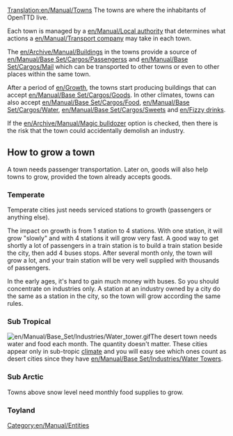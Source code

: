 [[Translation:en/Manual/Towns]]
The towns are where the inhabitants of OpenTTD live. 

Each town is managed by a [[en/Manual/Local authority]] that determines what actions a [[en/Manual/Transport company]] may take in each town.

The [[en/Archive/Manual/Building]]s in the towns provide a source of [[en/Manual/Base Set/Cargos/Passengers]]s and [[en/Manual/Base Set/Cargos/Mail]] which can be transported to other towns or even to other places within the same town.

After a period of [[en/Growth]], the towns start producing buildings that can accept [[en/Manual/Base Set/Cargos/Goods]]. In other climates, towns can also accept [[en/Manual/Base Set/Cargos/Food]], [[en/Manual/Base Set/Cargos/Water]], [[en/Manual/Base Set/Cargos/Sweets]] and [[en/Fizzy drinks]].

If the [[en/Archive/Manual/Magic bulldozer]] option is checked, then there is the risk that the town could accidentally demolish an industry.

==How to grow a town==
A town needs passenger transportation. Later on, goods will also help towns to grow, provided the town already accepts goods.
===Temperate===
Temperate cities just needs serviced stations to growth (passengers or anything else).

The impact on growth is from 1 station to 4 stations. With one station, it will grow "slowly" and with 4 stations it will grow very fast. A good way to get shortly a lot of passengers in a train station is to build a train station beside the city, then add 4 buses stops. After several month only, the town will grow a lot, and your train station will be very well supplied with thousands of passengers.

In the early ages, it's hard to gain much money with buses. So you should concentrate on industries only. A station at an industry owned by a city do the same as a station in the city, so the town will grow according the same rules.

===Sub Tropical=== 
[[File:en/Manual/Base Set/Industries/Water tower.gif|right|frame]]The desert town needs water and food each month. The quantity doesn't matter. These cities appear only in sub-tropic [[en/Manual/Climates|climate]] and you will easy see which ones count as desert cities since they have [[en/Manual/Base Set/Industries/Water Tower]]s.

===Sub Arctic===
Towns above snow level need monthly food supplies to grow.

===Toyland===

[[Category:en/Manual/Entities]]